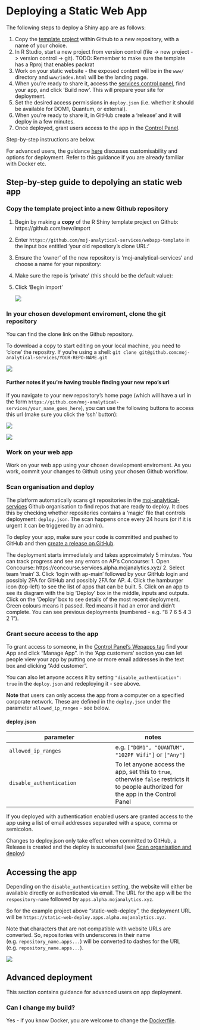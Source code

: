# Deploying a Static Web App  

The following steps to deploy a Shiny app are as follows:

1. Copy the [template project](https://github.com/moj-analytical-services/webapp-template) within Github to a new repository, with a name of your choice.
2. In R Studio, start a new project from version control (file -> new project -> version control -> git).   TODO:  Remember to make sure the template has a Rproj that enables packrat
3. Work on your static website - the exposed content will be in the `www/` directory and `www/index.html` will be the landing page.   
4. When you're ready to share it, access the [services control panel](https://jenkins.services.alpha.mojanalytics.xyz/), find your app, and click 'Build now'. This will prepare your site for deployment.
5. Set the desired access permissions in `deploy.json` (i.e. whether it should be available for DOM1, Quantum, or external).
6. When you're ready to share it, in GitHub create a 'release' and it will deploy in a few minutes.
7. Once deployed, grant users access to the app in the [Control Panel](https://cpanel-master.services.alpha.mojanalytics.xyz/#Webapps).

Step-by-step instructions are below.

For advanced users, the guidance [here][Advanced deployment] discusses customisability and options for deployment.  Refer to this guidance if you are already familiar with Docker etc.

## Step-by-step guide to depolying an static web app

### Copy the template project into a new Github repository

1. Begin by making a **copy** of the R Shiny template project on Github: https://github.com/new/import

2. Enter `https://github.com/moj-analytical-services/webapp-template` in the input box entitled 'your old repository’s clone URL:'

3. Ensure the 'owner' of the new repository is 'moj-analytical-services' and choose a name for your repository:

4. Make sure the repo is 'private' (this should be the default value):

5. Click 'Begin import'


   ![](images/static/static_clone.gif)

### In your chosen development enviroment, clone the git repository

You can find the clone link on the Github repository.

To download a copy to start editing on your local machine, you need to 'clone' the repositry. If you're using a shell: `git clone git@github.com:moj-analytical-services/YOUR-REPO-NAME.git`

![](images/static/static_git_clone.gif)

#### Further notes if you're having trouble finding your new repo's url

If you navigate to your new repository's home page (which will have a url in the form `https://github.com/moj-analytical-services/your_name_goes_here`), you can use the following buttons to access this url (make sure you click the 'ssh' button):

![](images/static/use_ssh.PNG)

![](images/static/ssh_url.PNG)


### Work on your web app

Work on your web app using your chosen development enviroment. As you work, commit your changes to Github using your chosen Github workflow.

### Scan organisation and deploy

The platform automatically scans git repositories in the [moj-analytical-services](https://github.com/moj-analytical-services/) Github organisation to find repos that are ready to deploy.  It does this by checking whether repositories contains a 'magic' file that controls deployment:  `deploy.json`. The scan happens once every 24 hours (or if it is urgent it can be triggered by an admin).

To deploy your app, make sure your code is committed and pushed to GitHub and then [create a release on GitHub](https://help.github.com/articles/creating-releases/).

The deployment starts immediately and takes approximately 5 minutes. You can track progress and see any errors on AP's Concourse:
1. Open Concourse: https://concourse.services.alpha.mojanalytics.xyz/
2. Select team 'main'
3. Click 'login with ap-main' followed by your GitHub login and possibly 2FA for GitHub and possibly 2FA for AP.
4. Click the hamburger icon (top-left) to see the list of apps that can be built.
5. Click on an app to see its diagram with the big 'Deploy' box in the middle, inputs and outputs. Click on the 'Deploy' box to see details of the most recent deployment. Green colours means it passed. Red means it had an error and didn't complete. You can see previous deployments (numbered - e.g. "8 7 6 5 4 3 2 1").

### Grant secure access to the app

To grant access to someone, in the [Control Panel's Wepapps tag](https://cpanel-master.services.dev.mojanalytics.xyz/#Webapps) find your App and click "Manage App". In the 'App customers' section you can let people view your app by putting one or more email addresses in the text box and clicking "Add customer".

You can also let anyone access it by setting `"disable_authentication": true` in the `deploy.json` and redeploying it - see above.

**Note** that users can only access the app from a computer on a specified corporate network. These are defined in the `deploy.json` under the parameter `allowed_ip_ranges` - see below.

#### deploy.json

| parameter | notes |
| --------- | ------- |
| `allowed_ip_ranges` | e.g. `["DOM1", "QUANTUM", "102PF Wifi"]` or `["Any"]`|
| `disable_authentication` | To let anyone access the app, set this to `true`, otherwise `false` restricts it to people authorized for the app in the Control Panel |

If you deployed with authentication enabled users are granted access to the app using a list of email addresses separated with a space, comma or semicolon.

Changes to deploy.json only take effect when committed to GitHub, a Release is created and the deploy is successful (see [Scan organisation and deploy][Scan organisation and deploy])


## Accessing the app

Depending on the `disable_authentication` setting, the website will either be available directly or authenticated via email. The URL for the app will be the `respository-name` followed by `apps.alpha.mojanalytics.xyz`.

So for the example project above "static-web-deploy", the deployment URL will be `https://static-web-deploy.apps.alpha.mojanalytics.xyz`.

Note that characters that are not compatible with website URLs are converted. So, repositories with underscores in their name (e.g. `repository_name.apps...`) will be converted to dashes for the URL (e.g. `repository_name.apps...`). 

![](images/static/static_deployed.gif)


## Advanced deployment

This section contains guidance for advanced users on app deployment.

### Can I change my build?

Yes - if you know Docker, you are welcome to change the
[Dockerfile](https://github.com/moj-analytical-services/webapp-template/blob/master/Dockerfile).
